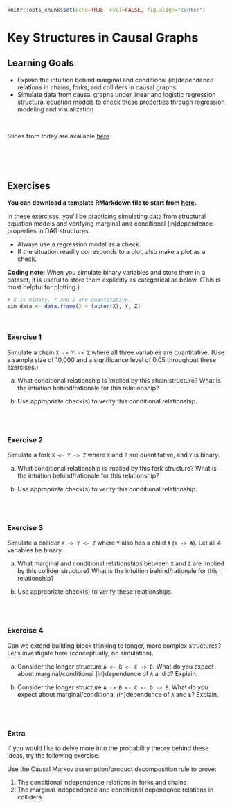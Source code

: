 ```r
knitr::opts_chunk$set(echo=TRUE, eval=FALSE, fig.align="center")
```

# Key Structures in Causal Graphs

## Learning Goals {-}

- Explain the intuition behind marginal and conditional (in)dependence relations in chains, forks, and colliders in causal graphs
- Simulate data from causal graphs under linear and logistic regression structural equation models to check these properties through regression modeling and visualization

<br>

Slides from today are available [here](https://docs.google.com/presentation/d/1dkymOl7ke3SkK6srMC9FNKEw56qfKkH_h0zFRftkdt8/edit?usp=sharing).


<br><br><br>


## Exercises {-}

**You can download a template RMarkdown file to start from [here](template_rmds/05-graphs-key-structures.Rmd).**

In these exercises, you'll be practicing simulating data from structural equation models and verifying marginal and conditional (in)dependence properties in DAG structures.

- Always use a regression model as a check.
- If the situation readily corresponds to a plot, also make a plot as a check.

**Coding note:** When you simulate binary variables and store them in a dataset, it is useful to store them explicitly as categorical as below. (This is most helpful for plotting.)

```r
# X is binary. Y and Z are quantitative.
sim_data <- data.frame(X = factor(X), Y, Z)
```

<br>

### Exercise 1 {-}

Simulate a chain `X -> Y -> Z` where all three variables are quantitative. (Use a sample size of 10,000 and a significance level of 0.05 throughout these exercises.)

a. What conditional relationship is implied by this chain structure? What is the intuition behind/rationale for this relationship?

b. Use appropriate check(s) to verify this conditional relationship.

<br><br>

### Exercise 2 {-}

Simulate a fork `X <- Y -> Z` where `X` and `Z` are quantitative, and `Y` is binary.

a. What conditional relationship is implied by this fork structure? What is the intuition behind/rationale for this relationship?

b. Use appropriate check(s) to verify this conditional relationship.

<br><br>

### Exercise 3 {-}

Simulate a collider `X -> Y <- Z` where `Y` also has a child `A` (`Y -> A`). Let all 4 variables be binary.

a. What marginal and conditional relationships between `X` and `Z` are implied by this collider structure? What is the intuition behind/rationale for this relationship?

b. Use appropriate check(s) to verify these relationships.

<br><br>

### Exercise 4 {-}

Can we extend building block thinking to longer, more complex structures? Let's investigate here (conceptually, no simulation).

a. Consider the longer structure `A <- B <- C -> D`. What do you expect about marginal/conditional (in)dependence of `A` and `D`? Explain.

b. Consider the longer structure `A -> B <- C <- D -> E`. What do you expect about marginal/conditional (in)dependence of `A` and `E`? Explain.

<br><br>

### Extra {-}

If you would like to delve more into the probability theory behind these ideas, try the following exercise.

Use the Causal Markov assumption/product decomposition rule to prove:

1. The conditional independence relations in forks and chains
2. The marginal independence and conditional dependence relations in colliders

